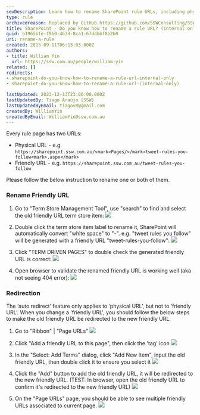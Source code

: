 ```yaml
---
seoDescription: Learn how to rename SharePoint rule URLs, including physical and friendly URLs, with step-by-step instructions.
type: rule
archivedreason: Replaced by GitHub https://github.com/SSWConsulting/SSW.Rules.Content/wiki/How-to-Rename-Rules
title: SharePoint - Do you know how to rename a rule URL? (internal only)
guid: b1965bfe-f960-463d-8ca1-67ddbbf8b2b0
uri: rename-a-rule
created: 2015-09-11T06:13:03.000Z
authors:
- title: William Yin
  url: https://ssw.com.au/people/william-yin
related: []
redirects:
- sharepoint-do-you-know-how-to-rename-a-rule-url-internal-only
- sharepoint-do-you-know-how-to-rename-a-rule-url-(internal-only)

lastUpdated: 2023-12-13T23:00:00.000Z
lastUpdatedBy: Tiago Araújo [SSW]
lastUpdatedByEmail: tiagov8@gmail.com
createdBy: WilliamYin
createdByEmail: WilliamYin@ssw.com.au
---
```


Every rule page has two URLs:

* Physical URL - e.g. `https://sharepoint.ssw.com.au/<mark>Pages/</mark>tweet-rules-you-follow<mark>.aspx</mark>`
* Friendly URL - e.g. `https://sharepoint.ssw.com.au/tweet-rules-you-follow`

Please follow the below instruction to rename one or both of them.
### Rename Friendly URL

1. Go to "Term Store Management Tool", use "search" to find and select the old friendly URL term store item:
![](find-friendly-url-item.jpg)

2. Double click the term store item label to rename it, SharePoint will automatically convert "white space" to "-". e.g. "tweet rules you follow" will be generated with a friendly URL "tweet-rules-you-follow":
![](rename-term-store-item.jpg)

3. Click "TERM DRIVEN PAGES" to double check the generated friendly URL is correct:
![](check-generated-friendly-url.jpg)

4. Open browser to validate the renamed friendly URL is working well (aka not seeing 404 error):
![](validate-friendly-url-in-browser.jpg)

### Redirection

The ‘auto redirect’ feature only applies to ‘physical URL’, but not to ‘friendly URL’.
When you change a 'friendly URL',  you should follow the below steps to make the old friendly URL be redirected to the new friendly URL.

1. Go to "Ribbon" | "Page URLs"
![](redirection01.png)

2. Click "Add  a friendly URL to this page", then click the 'tag' icon
![](redirection02.png)

3. In the "Select: Add Terms" dialog, click "Add New Item", input the old friendly URL, then double click it to ensure you select it
![](redirection03.png)

4. Click the "Add" button to add the old friendly URL, it will be redirected to the new friendly URL. (TEST: In browser, open the old friendly URL to confirm it's redirected to the new friendly URL)
![](redirection04.png)

5. On the "Page URLs" page, you should be able to see multiple friendly URLs associated to current page.
![](redirection05.png)
